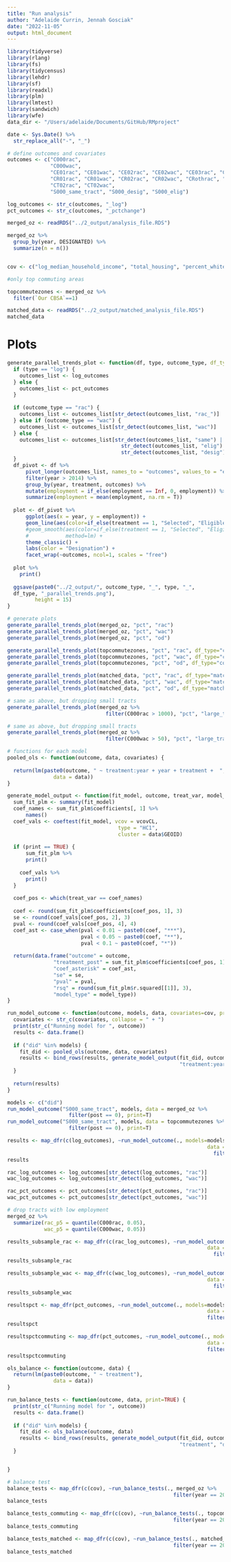 ```yaml
---
title: "Run analysis"
author: "Adelaide Currin, Jennah Gosciak"
date: "2022-11-05"
output: html_document
---
```


```r
library(tidyverse)
library(rlang)
library(fs)
library(tidycensus)
library(lehdr)
library(sf)
library(readxl)
library(plm)
library(lmtest)
library(sandwich)
library(wfe)
data_dir <- "/Users/adelaide/Documents/GitHub/RMproject"

date <- Sys.Date() %>% 
  str_replace_all("-", "_")
```

```r
# define outcomes and covariates
outcomes <- c("C000rac", 
              "C000wac",
              "CE01rac", "CE01wac", "CE02rac", "CE02wac", "CE03rac", "CE03wac",
              "CR01rac", "CR01wac", "CR02rac", "CR02wac", "CRothrac", "CRothwac",
              "CT02rac", "CT02wac",
              "S000_same_tract", "S000_desig", "S000_elig")

log_outcomes <- str_c(outcomes, "_log")
pct_outcomes <- str_c(outcomes, "_pctchange")


```

```r
merged_oz <- readRDS("../2_output/analysis_file.RDS")

merged_oz %>% 
  group_by(year, DESIGNATED) %>% 
  summarize(n = n())


cov <- c("log_median_household_income", "total_housing", "percent_white", "percent_postsec", "percent_rent", "percent_hc_covered", "percent_poverty", "percent_suplemental_income", "percent_employed", "dec_score", "SE_Flag", "vacancyrate", "pctunder18", "pctover64")

#only top commuting areas

topcommutezones <- merged_oz %>% 
  filter(`Our CBSA`==1)
```
```r
matched_data <- readRDS("../2_output/matched_analysis_file.RDS")
matched_data
```


# Plots

```r
generate_parallel_trends_plot <- function(df, type, outcome_type, df_type="all") {
  if (type == "log") {
    outcomes_list <- log_outcomes
  } else {
    outcomes_list <- pct_outcomes
  }
  
  if (outcome_type == "rac") {
    outcomes_list <- outcomes_list[str_detect(outcomes_list, "rac_")]
  } else if (outcome_type == "wac") {
    outcomes_list <- outcomes_list[str_detect(outcomes_list, "wac")]
  } else {
    outcomes_list <- outcomes_list[str_detect(outcomes_list, "same") |
                                     str_detect(outcomes_list, "elig") |
                                     str_detect(outcomes_list, "desig")]
  }
  df_pivot <- df %>% 
      pivot_longer(outcomes_list, names_to = "outcomes", values_to = "employment") %>% 
      filter(year > 2014) %>% 
      group_by(year, treatment, outcomes) %>% 
      mutate(employment = if_else(employment == Inf, 0, employment)) %>% 
      summarize(employment = mean(employment, na.rm = T))
  
  plot <- df_pivot %>% 
      ggplot(aes(x = year, y = employment)) +
      geom_line(aes(color=if_else(treatment == 1, "Selected", "Eligible"))) +
      #geom_smooth(aes(color=if_else(treatment == 1, "Selected", "Eligible")),
      #            method=lm) +
      theme_classic() +
      labs(color = "Designation") +
      facet_wrap(~outcomes, ncol=1, scales = "free")
  
  plot %>%
    print()
  
  ggsave(paste0("../2_output/", outcome_type, "_", type, "_",
  df_type, "_parallel_trends.png"),
         height = 15)
}
```
```r
# generate plots
generate_parallel_trends_plot(merged_oz, "pct", "rac")
generate_parallel_trends_plot(merged_oz, "pct", "wac")
generate_parallel_trends_plot(merged_oz, "pct", "od")

generate_parallel_trends_plot(topcommutezones, "pct", "rac", df_type="commute")
generate_parallel_trends_plot(topcommutezones, "pct", "wac", df_type="commute")
generate_parallel_trends_plot(topcommutezones, "pct", "od", df_type="commute")

generate_parallel_trends_plot(matched_data, "pct", "rac", df_type="matched")
generate_parallel_trends_plot(matched_data, "pct", "wac", df_type="matched")
generate_parallel_trends_plot(matched_data, "pct", "od", df_type="matched")
```

```r
# same as above, but dropping small tracts
generate_parallel_trends_plot(merged_oz %>% 
                                filter(C000rac > 1000), "pct", "large_tracts")
```

```r
# same as above, but dropping small tracts
generate_parallel_trends_plot(merged_oz %>% 
                                filter(C000wac > 50), "pct", "large_tracts")
```

```r
# functions for each model
pooled_ols <- function(outcome, data, covariates) {
  
  return(lm(paste0(outcome, " ~ treatment:year + year + treatment +  ", str_c(covariates, collapse = "+")),
               data = data))
}
```


```r
generate_model_output <- function(fit_model, outcome, treat_var, model_type, data, print) {
  sum_fit_plm <- summary(fit_model)
  coef_names <- sum_fit_plm$coefficients[, 1] %>% 
      names()
  coef_vals <- coeftest(fit_model, vcov = vcovCL,
                                    type = "HC1",
                                    cluster = data$GEOID)
  
  if (print == TRUE) {
      sum_fit_plm %>% 
      print() 
    
    coef_vals %>% 
      print()
  }
  
  coef_pos <- which(treat_var == coef_names)
  
  coef <- round(sum_fit_plm$coefficients[coef_pos, 1], 3)
  se <- round(coef_vals[coef_pos, 2], 3)
  pval <- round(coef_vals[coef_pos, 4], 4)
  coef_ast <- case_when(pval < 0.01 ~ paste0(coef, "***"),
                        pval < 0.05 ~ paste0(coef, "**"),
                        pval < 0.1 ~ paste0(coef, "*"))
  
  return(data.frame("outcome" = outcome,
               "treatment_post" = sum_fit_plm$coefficients[coef_pos, 1],
               "coef_asterisk" = coef_ast,
               "se" = se,
               "pval" = pval,
               "rsq" = round(sum_fit_plm$r.squared[[1]], 3),
               "model_type" = model_type))
}

run_model_outcome <- function(outcome, models, data, covariates=cov, print=TRUE) {
  covariates <- str_c(covariates, collapse = " + ")
  print(str_c("Running model for ", outcome))
  results <- data.frame()
  
  if ("did" %in% models) {
    fit_did <- pooled_ols(outcome, data, covariates)
    results <- bind_rows(results, generate_model_output(fit_did, outcome,
                                                        "treatment:year", "did", data, print=print)) 
  }
 
  return(results)
}

models <- c("did")
run_model_outcome("S000_same_tract", models, data = merged_oz %>% 
                    filter(post == 0), print=T)
run_model_outcome("S000_same_tract", models, data = topcommutezones %>% 
                    filter(post == 0), print=T)
```
```r
results <- map_dfr(c(log_outcomes), ~run_model_outcome(., models=models, 
                                                                 data = merged_oz %>% 
                                                                   filter(post == 0), print=F))
results
```

```r
rac_log_outcomes <- log_outcomes[str_detect(log_outcomes, "rac")]
wac_log_outcomes <- log_outcomes[str_detect(log_outcomes, "wac")]

rac_pct_outcomes <- pct_outcomes[str_detect(pct_outcomes, "rac")]
wac_pct_outcomes <- pct_outcomes[str_detect(pct_outcomes, "wac")]

# drop tracts with low employment
merged_oz %>% 
  summarize(rac_p5 = quantile(C000rac, 0.05),
            wac_p5 = quantile(C000wac, 0.05))
```

```r
results_subsample_rac <- map_dfr(c(rac_log_outcomes), ~run_model_outcome(., models=models, 
                                                                 data = merged_oz %>% 
                                                                   filter(post == 0 & C000rac > 500), print=F))
results_subsample_rac

results_subsample_wac <- map_dfr(c(wac_log_outcomes), ~run_model_outcome(., models=models, 
                                                                 data = merged_oz %>% 
                                                                   filter(post == 0 & C000wac > 50), print=F))
results_subsample_wac
```

```r
resultspct <- map_dfr(pct_outcomes, ~run_model_outcome(., models=models, 
                                                                 data = merged_oz %>% 
                                                                 filter(year > 2014), print=F))
resultspct
```

```r
resultspctcommuting <- map_dfr(pct_outcomes, ~run_model_outcome(., models=models, 
                                                                 data = topcommutezones %>% 
                                                                 filter(year > 2014), print=F))
resultspctcommuting
```


```r
ols_balance <- function(outcome, data) {
  return(lm(paste0(outcome, " ~ treatment"),
               data = data))
}

run_balance_tests <- function(outcome, data, print=TRUE) {
  print(str_c("Running model for ", outcome))
  results <- data.frame()
  
  if ("did" %in% models) {
    fit_did <- ols_balance(outcome, data)
    results <- bind_rows(results, generate_model_output(fit_did, outcome,
                                                        "treatment", "did", data, print=print)) 
  }


}

# balance test
balance_tests <- map_dfr(c(cov), ~run_balance_tests(., merged_oz %>%
                                                      filter(year == 2017)))
balance_tests

balance_tests_commuting <- map_dfr(c(cov), ~run_balance_tests(., topcommutezones %>%
                                                      filter(year == 2017)))
balance_tests_commuting

balance_tests_matched <- map_dfr(c(cov), ~run_balance_tests(., matched_data %>%
                                                      filter(year == 2017)))
balance_tests_matched
```





